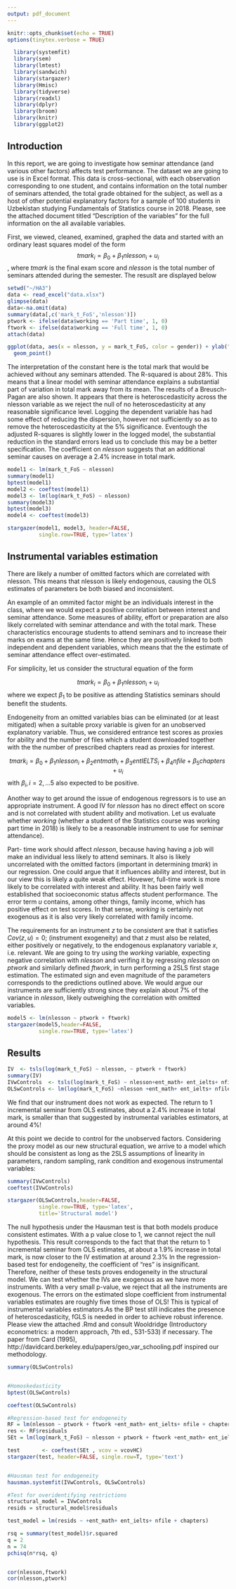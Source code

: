 ```yaml
---
output: pdf_document
---
```


```r
knitr::opts_chunk$set(echo = TRUE)
options(tinytex.verbose = TRUE)

  library(systemfit)
  library(sem)
  library(lmtest)
  library(sandwich)
  library(stargazer)
  library(Hmisc)
  library(tidyverse)
  library(readxl)
  library(dplyr)
  library(broom)
  library(knitr)
  library(ggplot2)
```

## Introduction

In this report, we are going to investigate how seminar attendance (and various other factors) affects test performance. The dataset we are going to use is in Excel format. This data is cross-sectional, with each observation corresponding to one student, and contains information on the total number of seminars attended, the total grade obtained for the subject, as well as a host of other potential explanatory factors for a sample of 100 students in Uzbekistan studying Fundamentals of Statistics course in 2018. Please, see the attached document titled “Description of the variables” for the full information on the all available variables.

First, we viewed, cleaned, examined, graphed the data and started with an ordinary least squares model of the form
$$ tmark_{i}=\beta_0+\beta_1 nlesson_{i}+u_{i} $$, where $tmark$ is the final exam score and $nlesson$ is the total number of seminars attended during the
semester. The resuslt are displayed below

```r
setwd("~/HA3")
data <- read_excel("data.xlsx")
glimpse(data)
data<-na.omit(data)
summary(data[,c('mark_t_FoS','nlesson')])
ptwork <- ifelse(data$working == 'Part time', 1, 0)
ftwork <- ifelse(data$working == 'Full time', 1, 0)
attach(data)
```
```r
ggplot(data, aes(x = nlesson, y = mark_t_FoS, color = gender)) + ylab("tmark")+
  geom_point()
```


The interpretation of the constant here is the total mark that would be achieved without any seminars attended. The R-squared is about 28%. This means that a linear model with seminar attendance explains a substantial part of variation in total mark away from its mean. The results of a Breusch-Pagan are also shown. It appears that there is heteroscedasticity across the nlesson variable as we reject the null of no heteroscedasticity at any reasonable significance level. Logging the dependent variable has had some effect of reducing the dispersion, however not sufficiently so as to remove the heteroscedasticity at the 5% significance. Eventough the adjusted R-squares  is slightly lower in the logged model, the substantial reduction in the standard errors lead us to conclude this may be a better specification. The coefficient on $nlesson$ suggests that an additional seminar causes on average a $2.4\%$ increase in total mark.

```r
model1 <- lm(mark_t_FoS ~ nlesson)
summary(model1)
bptest(model1)
model2 <- coeftest(model1)
model3 <- lm(log(mark_t_FoS) ~ nlesson)
summary(model3)
bptest(model3)
model4 <- coeftest(model3)
```

```r

stargazer(model1, model3, header=FALSE, 
          single.row=TRUE, type='latex')
```


## Instrumental variables estimation

There are likely a number of omitted factors which are correlated with nlesson. This means that nlesson is likely endogenous, causing the OLS estimates of parameters be both biased and inconsistent.  

An example of an ommited factor might be an individuals interest in the class, where we would expect a positive correlation between interest and seminar attendance. Some measures of ability, effort or preparation are also likely correlated with seminar attendance and with the total mark. These characteristics encourage students to attend seminars and to increase their marks on exams at the same time. Hence they are positively linked to both independent and dependent variables, which means that the the estimate of seminar
attendance effect over-estimated.

For simplicity, let us consider the structural equation of the form

$$tmark_{i}=\beta_0+\beta_1 nlesson_{i}+u_{i}$$
where we expect $\beta_1$ to be positive as attending Statistics seminars should benefit the students.

Endogeneity from an omitted variables bias can be eliminated (or at least mitigated) when a suitable proxy variable is given for an unobserved explanatory variable. Thus, we considered entrance test scores as proxies for ability and the number of files which a student downloaded together with the the number of prescribed chapters read as proxies for interest.

$$tmark_{i}=\beta_0+\beta_1 nlesson_{i}+\beta_2 entmath_{i} + \beta_3 entIELTS_{i} + \beta_4 nfile +  \beta_5 chapters + u_{i}$$
with $\beta_i, i=2,\dots 5$ also expected to be positive. 

Another way to get around the issue of endogenous regressors is to use an appropriate instrument. A good IV for $nlesson$ has no direct effect on score and is not correlated with student ability and motivation. Let us evaluate whether $working$ (whether a student of the Statistics course was working part time in 2018) is likely to be a reasonable instrument to use for seminar attendance).

Part- time work should affect $nlesson$, because having having a job will make an individual less likely to attend seminars. It also is likely uncorrelated with the omitted factors (important in determining $tmark$) in our regression. One could argue that it influences ability and interest, but in our view this is likely a quite weak effect. Hovewer, full-time work is more likely to be correlated with interest and ability. It has been fairly well established that socioeconomic status affects student performance. The error term $u$ contains, among other things, family income, which has positive effect on test scores. In that sense, $working$ is certainly not exogenous as it is also very likely correlated with family income.

The requirements for an instrument $z$ to be consistent are that it satisfies $Cov(z,u) = 0;$  (instrument exogeneity) and that $z$ must also be related, either positively or negatively, to the endogenous explanatory variable $x$, i.e. relevant. We are going to try using the $working$ variable, expecting negative  correlation with $nlesson$ and verifing it by regressing $nlesson$ on $ptwork$ and similarly defined $ftwork$, in turn performing a 2SLS first stage estimation. The estimated sign and even magnitude of the parameters corresponds to the predictions outlined above. We would argue our instruments are sufficiently strong since they explain about 7% of the variance in $nlesson$, likely outweighing the correlation with omitted variables.

```r

model5 <- lm(nlesson ~ ptwork + ftwork)
stargazer(model5,header=FALSE, 
          single.row=TRUE, type='latex')
```


## Results
```r
IV  <- tsls(log(mark_t_FoS) ~ nlesson, ~ ptwork + ftwork)
summary(IV)
IVwControls  <- tsls(log(mark_t_FoS) ~ nlesson+ent_math+ ent_ielts+ nfile + chapters, ~ ptwork + ftwork+ent_math+ ent_ielts+ nfile + chapters)
OLSwControls <- lm(log(mark_t_FoS) ~nlesson +ent_math+ ent_ielts+ nfile + chapters)
```

We find that our instrument does not work as expected. The return to 1 incremental seminar from OLS estimates, about a $2.4\%$ 
increase in total mark, is smaller than that suggested by instrumental variables estimators, at around $4\%$! 

At this point we decide to control for the unobserved factors. Considering the proxy model as our new structural equation, we arrive to a model which should
be consistent as long as the 2SLS assumptions of ĺinearity in parameters, random sampling, rank condition and exogenous instrumental variables:

```r
summary(IVwControls)
coeftest(IVwControls)
```
```r
stargazer(OLSwControls,header=FALSE, 
          single.row=TRUE, type='latex',
          title='Structural model')
```
The null hypothesis under the Hausman test is that both models produce consistent estimates. With a p value close to 1, we cannot reject the null hypothesis. This result corresponds to the fact that that the  return to 1 incremental seminar from OLS estimates, at about a $1.9\%$ increase in total mark, is now closer to the IV estimation at around $2.3\%$ In the regression-based test for endogeneity, the coefficient of “res” is insignificant. Therefore, neither of these tests proves endogeneity in the structural model. We can test whether the IVs are exogenous as we have more instruments. With a very small p-value, we reject that all the instruments are exogenous. The errors on the estimated slope coefficient from instrumental variables estimates are roughly five times those of OLS! This is typical of instrumental variables estimators.As the BP test still indicates the presence of heteroscedasticity, fGLS is needed in order to achieve robust inference. Please view the attached .Rmd and consult Wooldridge (Introductory econometrics: a modern approach, 7th ed., 531-533) if necessary. The paper from Card (1995), http://davidcard.berkeley.edu/papers/geo_var_schooling.pdf inspired our methodology.


```r
summary(OLSwControls)


#Homoskedasticity
bptest(OLSwControls)

coeftest(OLSwControls)

#Regression-based test for endogeneity
RF = lm(nlesson ~ ptwork + ftwork +ent_math+ ent_ielts+ nfile + chapters)
res <- RF$residuals
SEt = lm(log(mark_t_FoS) ~ nlesson + ptwork + ftwork +ent_math+ ent_ielts+ nfile + chapters + res)

test       <- coeftest(SEt , vcov = vcovHC)
stargazer(test, header=FALSE, single.row=T, type='text')


#Hausman test for endogeneity
hausman.systemfit(IVwControls, OLSwControls)

#Test for overidentifying restrictions
structural_model = IVwControls
resids = structural_model$residuals

test_model = lm(resids ~ +ent_math+ ent_ielts+ nfile + chapters)

rsq = summary(test_model)$r.squared
q = 2
n = 74
pchisq(n*rsq, q)


cor(nlesson,ftwork)
cor(nlesson,ptwork)
```
















